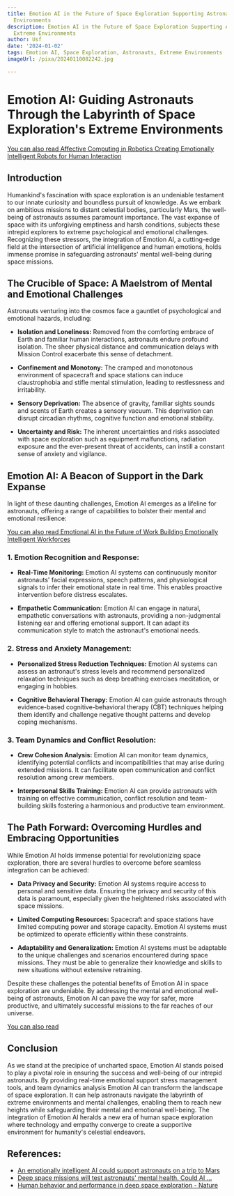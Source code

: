 ```yaml
---
title: Emotion AI in the Future of Space Exploration Supporting Astronauts in Extreme
  Environments
description: Emotion AI in the Future of Space Exploration Supporting Astronauts in
  Extreme Environments
author: Usf
date: '2024-01-02'
tags: Emotion AI, Space Exploration, Astronauts, Extreme Environments
imageUrl: /pixa/20240110082242.jpg

---
```

# Emotion AI: Guiding Astronauts Through the Labyrinth of Space Exploration's Extreme Environments

[You can also read Affective Computing in Robotics Creating Emotionally Intelligent Robots for Human Interaction](Affective%20Computing%20in%20Robotics%20Creating%20Emotionally%20Intelligent%20Robots%20for%20Human%20Interaction)


## Introduction

Humankind's fascination with space exploration is an undeniable testament to our  innate curiosity and boundless pursuit  of knowledge. As we  embark on ambitious missions to distant celestial bodies, particularly Mars, the well-being of astronauts  assumes paramount importance. The vast  expanse of  space with its unforgiving emptiness and harsh conditions, subjects these intrepid explorers to extreme psychological and emotional challenges. Recognizing these stressors, the integration of Emotion AI, a cutting-edge field  at the intersection of artificial intelligence and human emotions, holds immense  promise in  safeguarding astronauts' mental well-being during space  missions.

## The Crucible of  Space: A Maelstrom  of  Mental and Emotional Challenges

Astronauts venturing into the cosmos face a gauntlet of psychological and emotional hazards, including:

- **Isolation and Loneliness:** Removed from the comforting embrace of Earth and familiar human interactions, astronauts endure profound isolation. The sheer physical distance and communication delays with Mission  Control exacerbate this sense  of detachment.

- **Confinement and Monotony:** The cramped and monotonous environment of spacecraft and space stations can induce claustrophobia and stifle mental stimulation, leading to  restlessness and irritability.

- **Sensory Deprivation:**  The absence of gravity, familiar sights sounds and scents of  Earth creates a sensory vacuum. This deprivation can disrupt circadian rhythms, cognitive function and emotional stability.

-  **Uncertainty and Risk:**  The inherent uncertainties and risks associated  with space exploration  such as equipment  malfunctions, radiation exposure and the ever-present threat  of accidents, can instill a  constant sense of anxiety and vigilance.

## Emotion AI: A  Beacon of  Support in the Dark  Expanse

In light of these daunting challenges,  Emotion AI emerges as a lifeline for astronauts, offering a range of capabilities to bolster their mental and emotional resilience:

[You can also read Emotional AI  in the  Future of Work Building Emotionally Intelligent Workforces](Emotional%20AI%20in%20the%20Future%20of%20Work%20Building%20Emotionally%20Intelligent%20Workforces)


### 1. Emotion Recognition and Response:

- **Real-Time Monitoring:**  Emotion AI systems can continuously monitor astronauts' facial expressions, speech patterns, and physiological signals to infer their  emotional state in real time. This enables proactive intervention before distress escalates.

- **Empathetic Communication:** Emotion AI can engage in natural, empathetic conversations with astronauts, providing a  non-judgmental listening ear and offering emotional support. It can adapt its  communication  style to match the astronaut's emotional needs.

### 2. Stress  and Anxiety Management:

- **Personalized Stress Reduction Techniques:** Emotion AI systems can assess  an astronaut's stress  levels and recommend personalized  relaxation techniques  such as deep breathing exercises meditation, or engaging in  hobbies.

- **Cognitive Behavioral Therapy:** Emotion AI can guide astronauts through evidence-based  cognitive-behavioral  therapy (CBT) techniques helping them identify and  challenge negative thought patterns and develop coping mechanisms.

### 3. Team Dynamics and  Conflict  Resolution:

- **Crew Cohesion Analysis:** Emotion AI can monitor team dynamics, identifying potential conflicts and incompatibilities that may arise during extended missions. It can facilitate open communication and conflict resolution among crew members.

- **Interpersonal Skills  Training:** Emotion AI can provide astronauts with training on  effective communication, conflict resolution and team-building skills fostering a harmonious and productive team environment.

## The Path Forward: Overcoming Hurdles and Embracing Opportunities

While Emotion AI holds immense potential for revolutionizing space exploration, there  are several hurdles to overcome  before seamless integration can be  achieved:

- **Data Privacy and Security:** Emotion AI systems require access to personal and sensitive data. Ensuring the privacy and security of this  data is paramount, especially given the heightened risks associated with space missions.

- **Limited Computing Resources:** Spacecraft and space stations have  limited computing power and storage capacity. Emotion AI systems must be optimized to operate efficiently within these constraints.

- **Adaptability and Generalization:** Emotion AI systems must  be  adaptable  to the unique challenges and scenarios encountered during space missions. They must be able to generalize their knowledge and  skills to new situations without extensive retraining.

Despite these challenges  the potential benefits of Emotion AI in space exploration are undeniable. By addressing the mental and emotional well-being of astronauts, Emotion AI can pave the way for safer, more productive, and ultimately  successful missions  to the far  reaches of our universe.

[You can also  read ]()


##  Conclusion

As we stand at the precipice of uncharted space, Emotion  AI stands poised to play a pivotal role  in ensuring the  success and  well-being of  our intrepid astronauts. By  providing real-time emotional support stress management  tools, and team dynamics analysis Emotion AI can transform the landscape of space exploration. It can help astronauts navigate the  labyrinth of extreme environments and mental  challenges, enabling them to reach new heights while  safeguarding their mental and  emotional well-being. The integration of Emotion AI heralds a new era of  human space exploration where technology and empathy converge to create a supportive environment for humanity's  celestial endeavors.

## References:
- [An emotionally intelligent AI could support astronauts on a trip to Mars](https://www.technologyreview.com/2020/01/14/64990/an-emotionally-intelligent-ai-could-support-astronauts-on-a-trip-to-mars/)
- [Deep space missions will test astronauts' mental health. Could AI ...](https://www.space.com/astronauts-artificial-intelligence-companions-deep-space-missions)
- [Human behavior and performance in deep space exploration - Nature](https://www.nature.com/articles/s41526-023-00270-7)
